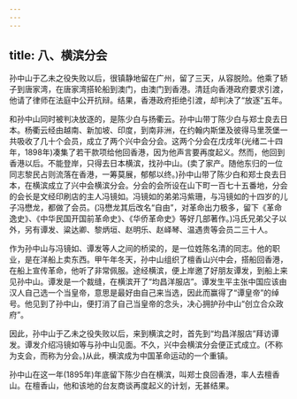 ```yaml
---
---
---
```

title: 八、横滨分会
---



孙中山于乙未之役失败以后，很镇静地留在广州，留了三天，从容脱险。他乘了轿子到唐家湾，在唐家湾搭轮船到澳门，由澳门到香港。清廷向香港政府要求引渡，他请了律师在法庭中公开抗辩。结果，香港政府拒绝引渡，却判决了“放逐”五年。

和孙中山同时被判决放逐的，是陈少白与扬衢云。孙中山带丁陈少白与郑士良去日本。杨衢云经由越南、新加坡、印度，到南非洲，在约翰内斯堡及彼得马里茨堡一共吸收了几十个会员，成立了两个兴中会分会。这两个分会在戊戌年(光绪二十四年，1898年)凑集了若干款项给他回香港，因为他声言要再度起义。然而，他回到香港以后。不能登岸，只得去日本横滨，找孙中山。(卖了家产。随他东归的一位同志黎民占则流落在香港，一筹莫展，郁郁以终。)孙中山带了陈少白和郑士良去日本，在横滨成立了兴中会横滨分会。分会的会所设在山下町一百七十五番地，分会的会长是文经印刷店的主人冯镜如。冯镜如的弟弟冯紫珊，与冯镜如的十四岁的儿子冯懋龙，都做了会员。(冯懋龙其后改名“自由”，对革命出力极多，留下《革命逸史》、《中华民国开国前革命史》、《华侨革命史》等好几部著作。)冯氏兄弟父子以外，另有谭发、粱达卿、黎炳垣、赵明乐、赵峄琴、温遇贵等会员二三十人。

作为孙中山与冯镜如、谭发等人之间的桥梁的，是一位姓陈名清的同志。他的职业，是在洋船上卖东西。甲午年冬天，孙中山组织了檀香山兴中会，搭船回香港，在船上宣传革命，他听了非常佩服。途经横滨，便上岸邀了好朋友谭发，到船上来见孙中山。谭发是一个裁缝，在横滨开了“均昌洋服店”。谭发生平主张中国应该由汉人自己选一个当皇帝，意思是最好由自己来当选，因此而赢得了“谭皇帝”的绰号。他见到了孙中山，便打消了自己当皇帝的念头，决心拥护孙中山“创立合众政府”。

因此，孙中山于乙未之役失败以后，来到横滨之时，首先到“均昌洋服店”拜访谭发。谭发介绍冯镜如等与孙中山见面。不久，兴中会横滨分会便正式成立。(不称为支会，而称为分会。)从此，横滨成为中国革命运动的一个重镇。

孙中山在这一年(1895年)年底留下陈少白在横滨，叫郑士良回香港，率人去檀香山。在檀香山，他和该地的台友商谈再度起义的计划，无甚结果。
